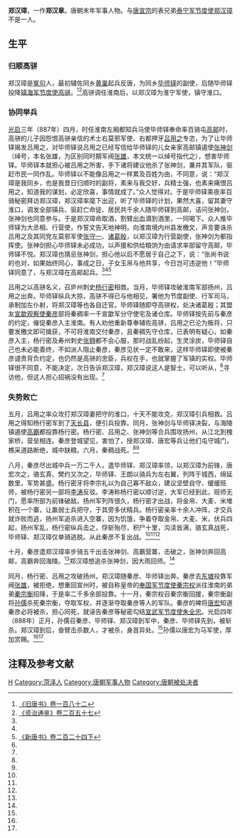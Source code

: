 '''郑汉璋'''{{BD|9世纪||888年|3月2日|catIdx=Z}}，一作'''郑汉章'''。唐朝末年军事人物。与[[唐宣宗|唐宣宗]]的表兄弟[[泰宁军节度使|泰宁军节度使]][[郑汉璋_(节度使)|郑汉璋]]不是一人。

== 生平 ==
=== 归顺高骈 ===
郑汉璋是[[冤句|冤句]]人，最初辅佐同乡[[黄巢|黄巢]]起兵反唐，为同乡[[毕师铎|毕师铎]]的副使，后随毕师铎投降[[镇海军节度使|镇海军节度使]][[高骈|高骈]]。<ref name=BT182>[[:s:旧唐书/卷182|《旧唐书》卷一百八十二]]</ref><ref name=ZZTJ257>[[:s:资治通鉴/卷257|《资治通鉴》卷二百五十七]]</ref>高骈调任淮南后，以郑汉璋为淮宁军使，镇守淮口。

=== 协同举兵 ===
[[光启|光启]]三年（887年）四月，时任淮南左厢都知兵马使毕师铎奉命率百骑屯[[高邮|高邮]]时，高骈的儿子因怨恨高骈亲信的术士右莫邪军使、右都押牙[[吕用之|吕用之]]专恣，为了让毕师铎揭发吕用之，对毕师铎说吕用之已经写信给毕师铎的儿女亲家高邮镇遏使[[张神剑|张神剑]]（绰号，本名张雄，为区别同时期军阀[[张雄_(唐朝)|张雄]]，本文统一以绰号指代之），想害毕师铎。毕师铎本就担心被吕用之所害，手下诸将建议他杀了张神剑，兼并其军队，驱赶市民一同作乱。毕师铎以不能像吕用之一样累及百姓为由，不同意，说：“郑汉璋是我同乡，也是我昔日归顺时的副将，素来与我交好，兵精士强，也素来痛恨吕用之，知道我的谋划，必定欣喜，事情就成了。”众人觉得对。于是毕师铎乘夜率百骑秘密拜访郑汉璋，郑汉璋率麾下出迎，听了毕师铎的计划，果然大喜，留其妻守淮口，调发全部镇兵、驱赶亡命徒、居民共千余人随毕师铎到高邮，诘问张神剑，张神剑也同意参与。于是郑汉璋命取酒，割臂出血滴到酒里，一同喝下。众人推毕师铎为大丞相、行营使，作誓文告天地神明，向淮南境内州县发檄文，声言要诛杀吕用之及其同党左莫邪军使[[张守一_(唐朝)|张守一]]、[[诸葛殷|诸葛殷]]，以郑汉璋为行营副使，张神剑为都指挥使。张神剑担心毕师铎未必成功，以声援和供给粮饷为由请求率部留守高邮，毕师铎不悦。郑汉璋也猜忌张神剑，担心他以后不愿居于自己之下，说：“张尚书说的也对，如果始终同心，事成之日，子女玉帛与他共享，今日岂可违逆他！”毕师铎同意了，与郑汉璋在高邮起兵。<ref name=BT182/><ref name=ZZTJ257/><ref name=NBT224>[[:s:新唐书/卷224下|《新唐书》卷二百二十四下]]</ref>

吕用之以高骈名义，召庐州刺史[[杨行密|杨行密]]相救。当月，毕师铎攻破淮南军部扬州，吕用之出奔。毕师铎纵兵大掠，高骈不得已与他相见，署他为节度副使、行军司马，承制加左仆射，将郑汉璋等也各自迁官。毕师铎随即夺高骈权，处决诸葛殷；其盟友[[宣歙观察使|宣歙观察使]][[秦彦|秦彦]]部将秦稠率一千宣歙军分守使宅及诸仓库。毕师铎按先前与秦彦的约定，催促秦彦入主淮南。有人劝他重新尊奉辅佐高骈，吕用之已沦为叛将，只要发檄文即可擒获，不可将淮南交付秦彦，且秦稠先守仓库，已表明有疑心，如秦彦入主，杨行密及寿州刺史[[张翱|张翱]]都不会心服，那时战乱纷起，生灵涂炭，毕师铎自己也未必能善终，不如派人阻止秦彦，秦彦见状一定不敢来，这样毕师铎即使被秦彦谴责背负约定，也仍然是高骈的忠臣，兵权在手，也就掌握了军镇的实权。毕师铎很不同意，不能决定，次日告诉郑汉璋，郑汉璋说这人是智士，可以听从，<ref name=NBT224/>寻访他，但这人担心招祸没有出现。<ref name=ZZTJ257/>

=== 失势败亡 ===

五月，吕用之率众攻打郑汉璋妻把守的淮口，十天不能攻克，郑汉璋引兵相救。吕用之得知杨行密军到了[[天长县|天长县]]，便引兵投靠。同月，张神剑与毕师铎决裂，与海陵镇遏使[[高霸|高霸]]都投靠杨行密。杨行密、吕用之、张神剑等合兵围攻扬州，从江北到槐家桥，营垒相连。秦彦登城望见，害怕了，授郑汉璋、唐宏等兵让他们屯守城门，樵采道路断绝，城中缺粮。六月，秦稠战死。<ref name=ZZTJ257/><ref name=NBT224/>

八月，秦彦尽出城中兵一万二千人，遣毕师铎、郑汉璋率领，以郑汉璋为前锋，唐宏次之，骆玄真、樊约又次之，毕师铎、王朗以骑兵为左右翼，列阵于城西，绵延数里，军势甚盛。杨行密牙将李宗礼以为自己寡不敌众，建议坚壁自守、缓缓班师，被杨行密另一部将[[李涛_(十国)|李涛]]反驳。李涛称杨行密以顺讨逆，大军已经到此，班师无门，愿率所部为前锋破敌。扬州军列阵很久，杨行密才出战，将金帛、大麦、米堆积在一个寨，让羸弱士兵把守，于其旁多伏精兵。杨行密亲率十余人冲阵，才交兵就诈败而逃，扬州军追杀进入空寨，因为饥饿，争着夺取金帛、大麦、米，伏兵四起，扬州军乱，杨行密纵兵击之，俘斩殆尽，积尸十里，沟渎皆满，骆玄真战死，毕师铎、郑汉璋仅单骑逃脱。从此秦彦不复出战。<ref name=BT182/><ref name=ZZTJ257/><ref name=NBT224/>

十月，秦彦遣郑汉璋率步骑五千出击张神剑、高霸营寨，击破之，张神剑奔回高邮，高霸奔回海陵。<ref name=ZZTJ257/>郑汉璋想追杀张神剑，因大雨回师。<ref name=NBT224/>

同月，杨行密、吕用之攻破扬州，郑汉璋随秦彦、毕师铎出奔。秦彦去[[东塘|东塘]]投靠军阀[[张雄_(唐朝)|张雄]]，被拒绝，想重回宣州时，被自称皇帝的[[奉国军节度使|奉国军节度使]][[秦宗权|秦宗权]]派往淮南的弟弟[[秦宗衡|秦宗衡]]招降，于是率二千多余部投靠。十一月，秦宗权召秦宗衡回援，秦宗衡副将[[孙儒|孙儒]]杀死秦宗衡，夺取军权，并逐渐夺取秦彦等人的军队。秦彦的裨将[[唐宏|唐宏]]知道秦彦必将被杀，担心同死，就诬告秦彦等秘密勾结[[宣武军节度使|宣武军节度使]][[朱全忠|朱全忠]]。光启四年（888年）正月，孙儒召秦彦、毕师铎、郑汉璋到军中，秦彦、毕师铎先到，被斩杀。郑汉璋到后，奋臂击杀数人，才被杀，身首异处。<ref name=BT182/>孙儒以唐宏为马军使，厚加赏赐。<ref name=ZZTJ257/><ref name=NBT224/>

== 注释及参考文献 ==
{{reflist}}

{{DEFAULTSORT:Z}}
[[Category:郑姓|H]]
[[Category:菏泽人|Category:菏泽人]]
[[Category:唐朝军事人物|Category:唐朝军事人物]]
[[Category:唐朝被处决者|Category:唐朝被处决者]]